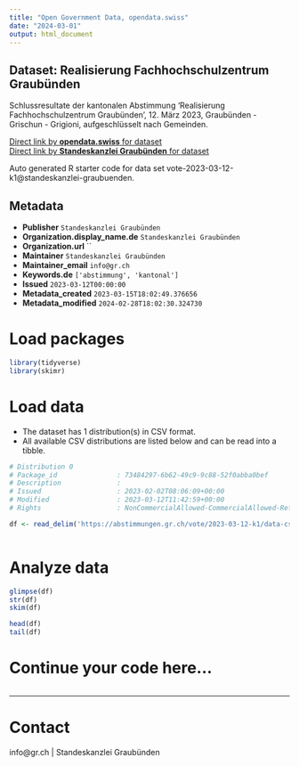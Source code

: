 ```yaml
---
title: "Open Government Data, opendata.swiss"
date: "2024-03-01"
output: html_document
---
```


## Dataset: Realisierung Fachhochschulzentrum Graubünden

Schlussresultate der kantonalen Abstimmung 'Realisierung Fachhochschulzentrum Graubünden', 12. März 2023, Graubünden - Grischun - Grigioni, aufgeschlüsselt nach Gemeinden.

[Direct link by **opendata.swiss** for dataset](https://opendata.swiss/de/dataset/realisierung-fachhochschulzentrum-graubunden)<br>
[Direct link by **Standeskanzlei Graubünden** for dataset](https://abstimmungen.gr.ch/vote/2023-03-12-k1/data)

Auto generated R starter code for data set vote-2023-03-12-k1@standeskanzlei-graubuenden.

## Metadata

- **Publisher** `Standeskanzlei Graubünden`
- **Organization.display_name.de** `Standeskanzlei Graubünden`
- **Organization.url** ``
- **Maintainer** `Standeskanzlei Graubünden`
- **Maintainer_email** `info@gr.ch`
- **Keywords.de** `['abstimmung', 'kantonal']`
- **Issued** `2023-03-12T00:00:00`
- **Metadata_created** `2023-03-15T18:02:49.376656`
- **Metadata_modified** `2024-02-28T18:02:30.324730`


# Load packages

```r

library(tidyverse)
library(skimr)

```

# Load data

-   The dataset has 1 distribution(s) in CSV format.
-   All available CSV distributions are listed below and can be read into a tibble.

```r

# Distribution 0
# Package_id               : 73484297-6b62-49c9-9c88-52f0abba0bef
# Description              : 
# Issued                   : 2023-02-02T08:06:09+00:00
# Modified                 : 2023-03-12T11:42:59+00:00
# Rights                   : NonCommercialAllowed-CommercialAllowed-ReferenceRequired

df <- read_delim('https://abstimmungen.gr.ch/vote/2023-03-12-k1/data-csv')



```

# Analyze data

```r

glimpse(df)
str(df)
skim(df)

head(df)
tail(df)

```

# Continue your code here...

```r

```

------------------------------------------------------------------------

# Contact

info@gr.ch | Standeskanzlei Graubünden
